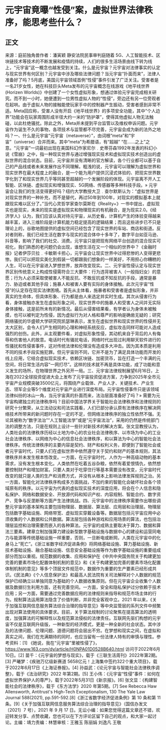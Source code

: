 # 元宇宙竟曝“性侵”案，虚拟世界法律秩序，能思考些什么？
## 正文
来源：庭前独角兽作者：潘寅颖 静安法院民事审判庭随着 5G、人工智能技术、区块链技术等技术的不断发展和疫情的持续，人们的很多生活场景由线下转为线上，“元宇宙”这一概念也越发受到关注。什么是元宇宙？元宇宙对法律事实的认定与现实世界有何区别？元宇宙中涉及哪些法律问题？当元宇宙“扑面而来”，法律人准备好了吗？5月底，美国元宇宙领域首例“性侵”事件引发了广泛关注。受害者是一名21岁女性，她在科技巨头Meta发布的元宇宙概念在线游戏《地平线世界(Horizen Worlds)》中创建了一个女性虚拟形象，想通过体验元宇宙完成相关研究。而不到一小时，她便遭到一位男性虚拟人物的“性侵”，旁边还有另一位旁观者在起哄。由于虚拟人物的接触能使玩家手中的控制器产生振动，受害者感到非常不适。Meta回应称，受害人没有开启《地平线世界》的多项安全功能，其中“个人边界”功能会在玩家周围形成半径大约一米的“防护罩”，使得其他虚拟人物无法触碰，以此杜绝骚扰。除此之外，Meta并未提到平台监管以及维权申诉问题。元宇宙作为诞生不久的事物，各项技术与监管都不尽完善，元宇宙会成为新的法外之地吗？一、什么是元宇宙“元宇宙（metaverse）”，由词根“meta”和“宇宙”（universe）合并而来。其中“meta”为希腊语，有“超越” “在……之上”之意。“元宇宙”一词最初出现在美国科幻作家尼尔﹒史蒂芬森1992年发表的科幻小说《雪崩》之中，指一种现实世界与通过增强现实技术和虚拟现实技术创造出的虚拟世界的混合状态。目前，元宇宙并没有清晰的官方解读，各个行业都可以基于自己的产品线或者未来发展作出不同理解。粗浅的说，元宇宙可以理解为虚拟世界和现实世界在最大程度上的融合，是一个能为用户提供沉浸式体验的、把现实世界数字化到了和现实世界几乎等同甚至超越的一个发展阶段的体现。元宇宙离不开人工智能、区块链、虚拟现实和增强现实、5G网络、传感器等多种科技手段。» 元宇宙会让我们的生活变得更好吗？纽约大学教授大卫﹒查尔默斯认为：“虚拟世界是对现实世界的一种补充，而不是替代，再过50年到100年，对现实的模拟基本上就跟现实难以区分了。”当代心灵哲学家查尔莫斯在《Reality+》一书中提出，虚拟现实也是现实，未来的现实是虚拟现实和物理现实的有机融合，是为现实2.0。《经济学人》认为，我们应该认真对待元宇宙，从历史看，计算机产生的体验变得越来越丰富，进入三维阶段是计算机能力稳定提高的逻辑结果；而且这些进步已不只是理论上的，谷歌地图提供的虚拟空间已经包含了现实世界的车站、商店和街道。反对者则称，我们已经生活在数字与现实的混合体中十多年了，数字平台如亚马逊、抖音等，影响了我们的社交、消费。元宇宙只是把现有网络平台创造的混合现实可视化，我们熟悉的老问题仍会出现，谁想生活在又一个相似的世界中？《金融时报》记者伊莎贝拉﹒卡敏斯卡担心，元宇宙会让现实世界中过得悲惨的人变得更悲惨。我们可以把现实美化到假装一切都跟我们想象的一样美好，不用担心你糟糕的人生，可以在元宇宙进入梦想世界，放弃改变现实。二、元宇宙性侵认定与现实世界区别传统意义上构成性侵需符合三大要件：行为违背被害人（一般指妇女）的意愿；行为人必须采取使被害人不能反抗、不敢反抗或不知反抗的手段，通常是暴力、胁迫或者其他手段；施暴人和被害人要有实际的身体接触。此次元宇宙“性侵”的认定存在现实法律困境。首先从主体看，施暴者和受害者是虚拟形象，并非真实的生命体，但具体形象、行为都是由人来选定并实时生成。其次从侵害行为看，身体接触亦发生在虚拟形象之间，现实世界中的施暴人和受害人之间并无实际身体接触，这是前所未有的新情况。最后从侵害结果看，有学者认为身体未被触摸，也可以被判定为性侵，因为虚拟行为对人格和尊严的影响是确凿无疑的；研究网络骚扰的华盛顿大学研究院凯瑟琳表示，发生在虚拟世界和现实世界的性侵并无太大区别，会令人们产生相同的心理和神经系统反应，虚拟攻击同样可能对人造成强烈的创伤。此外，从主观要件看，对虚拟形象性侵，其动机来自于背后的人有侮辱和伤害他人的故意。电话时代有骚扰电话，网络时代出现过利用聊天软件进行的性骚扰和性侵害事件，这对传统法律和伦理没有造成多大冲击。因为其本质是利用不同的技术手段实施犯罪。但元宇宙则不同，它并不是为了满足具体功能而开发的线上应用，它结合虚拟现实技术，依赖区块链、加密货币，旨在打造一个丰满的元空间，将日常生活内容“一网打尽”。这样的技术就不再是具体功能，成了功能和意义发生的场所，在物理世界之外另开一局。三、元宇宙法律规制展望6月16日，上海在2022全球投资促进大会上发布了元宇宙投资促进方案，力争到2025年全市元宇宙产业规模突破3500亿元，将围绕产业载体、产业人才、关键技术、产业生态、领军企业等5个维度对元宇宙产业进行深度布局。元宇宙性侵事件只是该领域法律纠纷的冰山一角，当元宇宙真的扑面而来，法治层面准备好了吗？» 需要为元宇宙构建独立的法律秩序吗？目前中国法学界关于智能社会法律秩序和法律规则的研究十分繁荣，从立法动议和司法实践看，人们已部分承认原有法律秩序在解决网络技术所带来的新问题时存在一定的不足，但网络法律秩序的独立性依然不强。无论其被称为“数字法治”“人工智能法学”或是“元宇宙法治”，采用的仍然是传统部门法的调整方法，只是在规则上设计一些针对新技术的解决方案。张文显教授认为，人类社会的法律秩序历经以土地为中心的农业社会法律秩序、以市场为中心的工业社会法律秩序、以网络为中心的信息社会法律秩序，和以算法为中心的智能社会法律秩序。传统法律秩序的主要内容是契约、财产和权利义务，即便到了智能社会或者元宇宙时代，只要人们在虚拟世界中依然遵守关于契约和财产的基本规则，其法律秩序并未发生根本性改变。一方面，在元宇宙时代，人作为一种高级动物的基本需求，没有发生根本变化。人类依然在吃着五谷杂粮，依然有着爱恨情仇，依然想要控制财产和增加财富。只要人类对于吃穿住行等基本需要没有改变，元宇宙时代改变的就只是人类的生产和消费方式，并没有从根本上影响法律发挥规则之治。另一方面，智能化对法律秩序构成多方面挑战，不加约束的智能化会破坏社会各个领域原有的秩序。以元宇宙为代表的虚拟现实技术的深度应用，将会在个人信息和隐私保护、网络和数据安全、开放源代码和知识产权、内容规制、智能合约、数字资产、竞争与反垄断等方面产生法律挑战。四、元宇宙中的法律秩序需要作出哪些调整元宇宙的基本架构主要包括物理层、数据层、算法层、应用层和治理层。物理层包括数字基础设施、网络带宽、虚拟现实穿戴设备等。数据层包括元宇宙应用中必须收集的个人数据和公共数据。算法层包括各种游戏和应用场景的算法，也包括治理层监控和治理需要而嵌入的各种算法。元宇宙的成熟主要取决于算力、数据和算法三要素。建章立制加强算力建设新型数字基础设施与数据中心的建设和运营同电力与能源等传统基础设施一样重要，否则，一旦断电或断网，人类在元宇宙中的化身马上“死亡”。《浙江省数字经济促进条例》将网络基础设施、算力基础设施、新技术基础设施、融合基础设施、信息安全基础设施等作为数字基础设施的重要组成部分而加以重视。规范数据的收集、应用和保护在《中共中央国务院关于构建更加完善的要素市场化配置体制机制的意见》和《关于构建更加完善的要素市场化配置体制机制的意见》等多个顶层文件规范中，数据作为重要的生产要素已经形成共识。《民法典》《个人信息保护法》和最高人民法院有关司法解释对个人数据的规范保护已经确立以单独同意为基础的个人数据收集原则。但在元宇宙企业收集个人数据及数据衍生利用方面，还有完善空间。一方面，安全和隐私保护过分依赖于技术应用；另一方面，需要通过完善数据应用的法律规则来指导和规范市场主体的行为。规制算法运用算法隐含了价值判断，并非完全客观中立。2021 年以来，《关于加强互联网信息服务算法综合治理的指导意见》等中央监管层的系列文件中频繁出现对算法使用的具体要求。目前，关于算法规制的讨论聚焦在提高算法的透明度，加强算法的可解释性以及规范算法侵权的法律责任。互联网先驱们构想的元宇宙不仅是互联网升级版，一种新型的经济模式，更是一种全新的社会状态。其中涉及的法律问题、伦理问题、道德问题将会层出不穷。在梦想和现实之间，在虚拟和真实之间，我们在充满期待的同时，也应当留有一份法律人特有的审慎与理性。参考资料：[1] 《她说，我在“元宇宙”里被性侵了》，https://www.163.com/dy/article/H0NPA01D0528B640.html 访问于2022年6月10日。[2] 苗千：《元宇宙的梦想与现实》，载于《三联生活周刊》2022年第2期。[3] 严曦梦：《疾驰万亿级新赛道 5658亿元！上海集中签约322个重大项目》，载于2022年6月17日《上海证券报》。[4] 孙益武：《论元宇宙与智能社会法律秩序调整》，载于《法治研究》2022 年第2期。[5] 王小伟：《元宇宙“性侵”事件：如何在虚拟世界保护人的尊严》，载于2022年5月31日《新京报》。[6] 张文显：《构建智能社会的法律秩序》，载于《东方法学》2020 年第5期。[7] See      Rebecca     Haw     Allensworth,    Antitrust's  High-Tech  Exceptionalism,      130       The       Yale       Law      Journal       588(2021),      pp.591-592.[8]《浙江省数字经济促进条例》第 10 条和第 11 条。[9]《关于加强互联网信息服务算法综合治理的指导意见》（国信办发文〔2021〕7 号），2021 年 9 月 17 日。无讼小编：如果您觉得这篇文章还不错，欢迎转发分享、点赞收藏，您也可以在下方评论区留下自己的观点，和大家一起讨论。主编：靖力责编：林慧审核：王雅玉 陈丽娟 刘逸凡 王敬